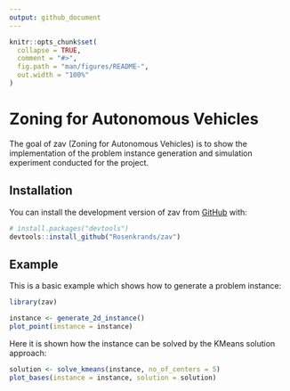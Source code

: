 ```yaml
---
output: github_document
---
```


<!-- README.md is generated from README.Rmd. Please edit that file -->

```r
knitr::opts_chunk$set(
  collapse = TRUE,
  comment = "#>",
  fig.path = "man/figures/README-",
  out.width = "100%"
)
```

# Zoning for Autonomous Vehicles

<!-- badges: start -->
<!-- badges: end -->

The goal of zav (Zoning for Autonomous Vehicles) is to show the implementation of the problem instance generation and simulation experiment conducted for the project.

## Installation

You can install the development version of zav from [GitHub](https://github.com/) with:

``` r
# install.packages("devtools")
devtools::install_github("Rosenkrands/zav")
```

## Example

This is a basic example which shows how to generate  a problem instance:

```r
library(zav)

instance <- generate_2d_instance()
plot_point(instance = instance)
```

Here it is shown how the instance can be solved by the KMeans solution approach:

```r
solution <- solve_kmeans(instance, no_of_centers = 5)
plot_bases(instance = instance, solution = solution)
```

